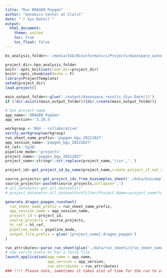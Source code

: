 ```yaml
---
title: "Run DRAGEN Popgen"
author: "Genomics Center at Clalit"
date: "`r Sys.Date()`"
output: 
  html_document:
    theme: united
    toc: true
    toc_float: false
---
```


```r
bs_analysis_folder<-'/media/SSD/Bioinformatics/Projects/basespace_automation_202206/'

```

```r

project_dir<-hpo_analysis_folder
knitr::opts_knit$set(root.dir=project_dir)
knitr::opts_chunk$set(echo = F)
library(ProjectTemplate)
setwd(project_dir)
load.project()

main_output_folder<-glue('./output/basespace_results_{Sys.Date()}')
if (!dir.exists(main_output_folder)){dir.create(main_output_folder)}

```

```r
# Set project name
app_name<-'DRAGEN PopGen'
app_version<-'3.10.5'

workgroup <-'BGU - collaborative'
verify_workgroup(workgroup)
run_sheet_name_prefix<-'popgen_bgu_20221027'
app_session_name<-'popgen_bgu_20221027'
ht_ref<-'hg38'
pipeline_mode<-'projects'
project_name<-'popgen_bgu_20221027'
project_name<-stringr::str_replace(project_name,'\\s+','_')

project_id<-get_project_id_by_name(project_name,create_project_if_not_available = F)

source_projects<-get_project_ids_from_biosamples_sheet('./data/biosamples_sheets/bgu_collaborative_2022-10-27.csv')
source_projects<-paste0(source_projects,collapse=',')
# all_datasets<-get_all_datasets()
# project_datasets<-all_datasets%>%filter(Project.Name==project_name)%>%pull(Name)

generate_dragen_popgen_runsheet(
  run_sheet_name_prefix = run_sheet_name_prefix,
  app_session_name = app_session_name,
  project_id = project_id,
  source_projects = source_projects,
  ht_ref = ht_ref,
  pipeline_mode = pipeline_mode,
  output_file_prefix = glue('{project_name}.dragen_popgen')
)

run_attributes<-parse_run_sheet(glue('./data/run_sheets/{run_sheet_name_prefix}.dragen_popgen.csv'),attributes_list=list())
# now verify every bs has a fastq file
launch_application(app_name = app_name,
                   app_version = app_version,
                   run_attributes = run_attributes)
### !!!! Please note, sometimes it takes alot of time for the run to start and the BS disconnects. it doesnt mean  the run wont go.. need to check whether it is still in the queued status !!!


```

